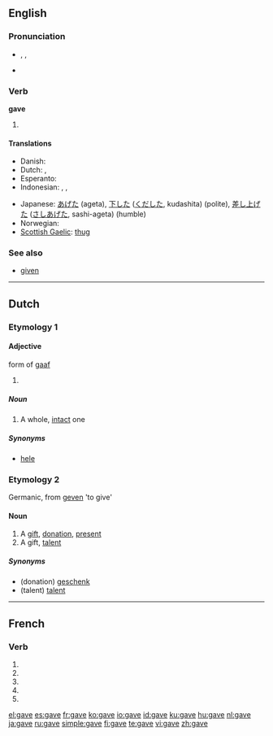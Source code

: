 {{wikipedia|dab=gave}}
{{also|gavé}}
==English==

{{rank|done|days|something|213|gave|asked|soon|almost}}

===Pronunciation===
* {{enPR|gāv}}, {{IPA|/ɡeɪv/}}, {{SAMPA|/geIv/}}
* {{audio|en-us-gave.ogg|Audio (US)}}
*: {{rhymes|eɪv}}

===Verb===
'''gave'''

# {{simple past of|give}}

====Translations====
{{trans-top|simple past of give}}
* Danish: {{t-|da|gav}}
* Dutch: {{t+|nl|gaf}}, {{t-|nl|gaven}}
* Esperanto: {{t+|eo|donis|xs=Esperanto}}
* Indonesian: {{t+|id|beri|xs=Indonesian}}, {{t+|id|beri|alt=memberi|xs=Indonesian}}, {{t+|id|beri|alt=memberikan|xs=Indonesian}}
{{trans-mid}}
* Japanese: [[あげた]] (ageta), [[下した]] ([[くだした]], kudashita) (polite), [[差し上げた]] ([[さしあげた]], sashi-ageta) (humble)
* Norwegian: {{t+|no|ga}}
* [[Scottish Gaelic]]: [[thug#Scottish Gaelic|thug]]
{{trans-bottom}}

===See also===
* [[given]]

----

==Dutch==

===Etymology 1===

====Adjective====
form of [[gaaf]]
{{infl|nl|adjective}}

# {{defn|Dutch}}

=====Noun=====
{{nl-noun|gaven|dim=gaafje}} {{m|f}}

# A whole, [[intact]] one

=====Synonyms=====
* [[hele]] {{m|f}}

===Etymology 2===
Germanic, from [[geven]] 'to give'

====Noun====
{{nl-noun|pl1=gaven|pl2=gaves|dim=gavetje}}

# A [[gift]], [[donation]], [[present]]
# A gift, [[talent]]

=====Synonyms=====
* (donation) [[geschenk]] {{n}}
* (talent) [[talent]] {{n}}

----

==French==

===Verb===
{{fr-verb-form}}

# {{form of|[[first-person|First-person]] [[singular]] [[present indicative]]|gaver|lang=French}}
# {{form of|[[third-person|Third-person]] [[singular]] [[present indicative]]| gaver|lang=French}}
# {{form of|First-person singular [[present subjunctive]]|gaver|lang=French}}
# {{form of|[[third-person|Third-person]] singular [[present subjunctive]]| gaver|lang=French}}
# {{form of|Second-person singular [[imperative]]|gaver |lang=French}}

[[el:gave]]
[[es:gave]]
[[fr:gave]]
[[ko:gave]]
[[io:gave]]
[[id:gave]]
[[ku:gave]]
[[hu:gave]]
[[nl:gave]]
[[ja:gave]]
[[ru:gave]]
[[simple:gave]]
[[fi:gave]]
[[te:gave]]
[[vi:gave]]
[[zh:gave]]